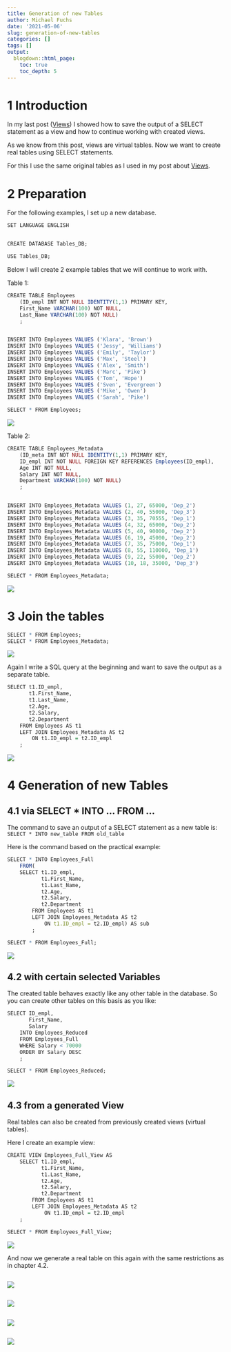 ```yaml
---
title: Generation of new Tables
author: Michael Fuchs
date: '2021-05-06'
slug: generation-of-new-tables
categories: []
tags: []
output:
  blogdown::html_page:
    toc: true
    toc_depth: 5
---
```




# 1 Introduction

In my last post ([Views](https://michael-fuchs-sql.netlify.app/2021/05/03/views/)) I showed how to save the output of a SELECT statement as a view and how to continue working with created views. 

As we know from this post, views are virtual tables. Now we want to create real tables using SELECT statements. 

For this I use the same original tables as I used in my post about [Views](https://michael-fuchs-sql.netlify.app/2021/05/03/views/). 


# 2 Preparation

For the following examples, I set up a new database.


```r
SET LANGUAGE ENGLISH


CREATE DATABASE Tables_DB;

USE Tables_DB;
```


Below I will create 2 example tables that we will continue to work with.

Table 1:

```r
CREATE TABLE Employees
    (ID_empl INT NOT NULL IDENTITY(1,1) PRIMARY KEY,
    First_Name VARCHAR(100) NOT NULL,
    Last_Name VARCHAR(100) NOT NULL)
    ;


INSERT INTO Employees VALUES ('Klara', 'Brown')
INSERT INTO Employees VALUES ('Jessy', 'Williams')
INSERT INTO Employees VALUES ('Emily', 'Taylor')
INSERT INTO Employees VALUES ('Max', 'Steel')
INSERT INTO Employees VALUES ('Alex', 'Smith')
INSERT INTO Employees VALUES ('Marc', 'Pike')
INSERT INTO Employees VALUES ('Tom', 'Hope')
INSERT INTO Employees VALUES ('Sven', 'Evergreen')
INSERT INTO Employees VALUES ('Mike', 'Owen')
INSERT INTO Employees VALUES ('Sarah', 'Pike')
```


```r
SELECT * FROM Employees;
```

![](/post/2021-05-06-generation-of-new-tables_files/p18p1.png)



Table 2:

```r
CREATE TABLE Employees_Metadata
    (ID_meta INT NOT NULL IDENTITY(1,1) PRIMARY KEY,
    ID_empl INT NOT NULL FOREIGN KEY REFERENCES Employees(ID_empl),
    Age INT NOT NULL,
    Salary INT NOT NULL,
    Department VARCHAR(100) NOT NULL)
    ;


INSERT INTO Employees_Metadata VALUES (1, 27, 65000, 'Dep_2')
INSERT INTO Employees_Metadata VALUES (2, 40, 55000, 'Dep_3')
INSERT INTO Employees_Metadata VALUES (3, 35, 70555, 'Dep_1')
INSERT INTO Employees_Metadata VALUES (4, 32, 65000, 'Dep_2')
INSERT INTO Employees_Metadata VALUES (5, 40, 90000, 'Dep_2')
INSERT INTO Employees_Metadata VALUES (6, 19, 45000, 'Dep_2')
INSERT INTO Employees_Metadata VALUES (7, 35, 75000, 'Dep_1')
INSERT INTO Employees_Metadata VALUES (8, 55, 110000, 'Dep_1')
INSERT INTO Employees_Metadata VALUES (9, 22, 55000, 'Dep_2')
INSERT INTO Employees_Metadata VALUES (10, 18, 35000, 'Dep_3')
```


```r
SELECT * FROM Employees_Metadata;
```

![](/post/2021-05-06-generation-of-new-tables_files/p18p2.png)


# 3 Join the tables

```r
SELECT * FROM Employees;
SELECT * FROM Employees_Metadata;
```

![](/post/2021-05-06-generation-of-new-tables_files/p18p3.png)

Again I write a SQL query at the beginning and want to save the output as a separate table.



```r
SELECT t1.ID_empl,
       t1.First_Name,
       t1.Last_Name,
       t2.Age,
       t2.Salary,
       t2.Department
    FROM Employees AS t1
    LEFT JOIN Employees_Metadata AS t2
        ON t1.ID_empl = t2.ID_empl
    ;
```

![](/post/2021-05-06-generation-of-new-tables_files/p18p4.png)


# 4 Generation of new Tables

## 4.1 via SELECT * INTO ... FROM ...

The command to save an output of a SELECT statement as a new table is: `SELECT * INTO new_table FROM old_table`

Here is the command based on the practical example:


```r
SELECT * INTO Employees_Full
	FROM(
	SELECT t1.ID_empl,
		   t1.First_Name,
		   t1.Last_Name,
		   t2.Age,
		   t2.Salary,
		   t2.Department
		FROM Employees AS t1
		LEFT JOIN Employees_Metadata AS t2
			ON t1.ID_empl = t2.ID_empl) AS sub
		;
```


```r
SELECT * FROM Employees_Full;
```

![](/post/2021-05-06-generation-of-new-tables_files/p18p5.png)


## 4.2 with certain selected Variables

The created table behaves exactly like any other table in the database. So you can create other tables on this basis as you like:


```r
SELECT ID_empl, 
	   First_Name, 
	   Salary
	INTO Employees_Reduced
	FROM Employees_Full
	WHERE Salary < 70000
	ORDER BY Salary DESC
	;
```


```r
SELECT * FROM Employees_Reduced;
```

![](/post/2021-05-06-generation-of-new-tables_files/p18p6.png)

## 4.3 from a generated View

Real tables can also be created from previously created views (virtual tables).

Here I create an example view:

```r
CREATE VIEW Employees_Full_View AS
    SELECT t1.ID_empl,
           t1.First_Name,
           t1.Last_Name,
           t2.Age,
           t2.Salary,
           t2.Department
        FROM Employees AS t1
        LEFT JOIN Employees_Metadata AS t2
            ON t1.ID_empl = t2.ID_empl
    ;
```


```r
SELECT * FROM Employees_Full_View;
```

![](/post/2021-05-06-generation-of-new-tables_files/p18p7.png)

And now we generate a real table on this again with the same restrictions as in chapter 4.2.


```r

```

![](/post/2021-05-06-generation-of-new-tables_files/p18p.png)



```r

```

![](/post/2021-05-06-generation-of-new-tables_files/p18p.png)



```r

```

![](/post/2021-05-06-generation-of-new-tables_files/p18p.png)



```r

```

![](/post/2021-05-06-generation-of-new-tables_files/p18p.png)













